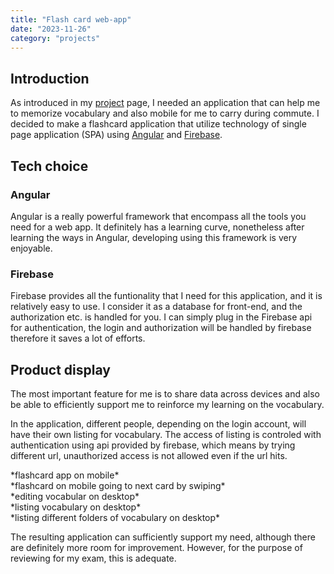 ```yaml
---
title: "Flash card web-app"
date: "2023-11-26"
category: "projects"
---
```


## Introduction

As introduced in my [project](/projects) page, I needed an application that can help me to memorize vocabulary and also mobile for me to carry during commute. I decided to make a flashcard application that utilize technology of single page application (SPA) using [Angular](https://angular.io/) and [Firebase](https://firebase.google.com/). 

## Tech choice

### Angular

Angular is a really powerful framework that encompass all the tools you need for a web app. It definitely has a learning curve, nonetheless after learning the ways in Angular, developing using this framework is very enjoyable. 

### Firebase

Firebase provides all the funtionality that I need for this application, and it is relatively easy to use. I consider it as a database for front-end, and the authorization etc. is handled for you. I can simply plug in the Firebase api for authentication, the login and authorization will be handled by firebase therefore it saves a lot of efforts. 

## Product display

The most important feature for me is to share data across devices and also be able to efficiently support me to reinforce my learning on the vocabulary. 

In the application, different people, depending on the login account, will have their own listing for vocabulary. The access of listing is controled with authentication using api provided by firebase, which means by trying different url, unauthorized access is not allowed even if the url hits. 

<GridContainer>
<div>
<NextImage src={"/assets/blog/project-flashcard:02.jpg"} width={300} height={400} alt="flashcard display on phone" />
*flashcard app on mobile*
</div>
<div>
<NextImage src={"/assets/blog/project-flashcard:03.gif"} width={300} height={400} alt="flashcard display" />
*flashcard on mobile going to next card by swiping*
</div>
<div>
<NextImage src={"/assets/blog/project-flashcard:01.png"} width={300} height={400} alt="flashcard display desktop" />
*editing vocabular on desktop*
</div>
<div>
<NextImage src={"/assets/blog/project-flashcard:04.png"} width={300} height={400} alt="flashcard display" />
*listing vocabulary on desktop*
</div>
<div>
    <NextImage src={"/assets/blog/project-flashcard:05.png"} width={300} height={400} alt="flashcard display" />
    *listing different folders of vocabulary on desktop*
</div>
</GridContainer>

The resulting application can sufficiently support my need, although there are definitely more room for improvement. However, for the purpose of reviewing for my exam, this is adequate. 
